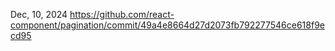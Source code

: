 Dec, 10, 2024
https://github.com/react-component/pagination/commit/49a4e8664d27d2073fb792277546ce618f9ecd95
